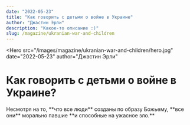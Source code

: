 ```yaml
---
date: "2022-05-23"
title: "Как говорить с детьми о войне в Украине"
author: "Джастин Эрли"
description: "Какое-то описание :)"
slug: /magazine/ukranian-war-and-children
---
```


<Hero
  src="/images/magazine/ukranian-war-and-children/hero.jpg"
  date="2022-05-23"
  author="Джастин Эрли"
>
  # Как говорить <Highlighted color="--accent-green">с детьми</Highlighted> о войне в Украине?
</Hero>

<Quote color="--background-beige" quotes='"' authorName="Konstantin Kudelko">
  <Colored color="--accent-yellow">Несмотря на то,</Colored> **что все люди**
  <Colored color="--accent-yellow">созданы по образу Божьему,</Colored> **все они**
  <Colored color="--accent-yellow">морально павшие</Colored> **и способные на ужасное зло.**
</Quote>
